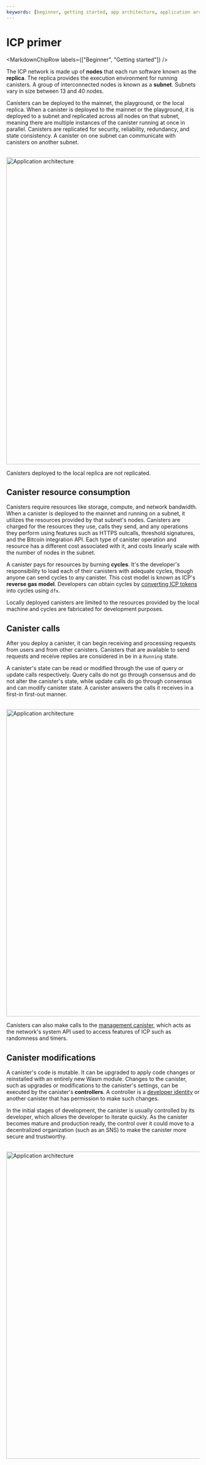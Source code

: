 ```yaml
---
keywords: [beginner, getting started, app architecture, application architecture, how it works, how apps work, how canisters work, how canisters communicate, canister smart contracts]
---
```



# ICP primer

<MarkdownChipRow labels={["Beginner", "Getting started"]} />

The ICP network is made up of **nodes** that each run software known as the **replica**. The replica provides the execution environment for running canisters. A group of interconnected nodes is known as a **subnet**. Subnets vary in size between 13 and 40 nodes.

Canisters can be deployed to the mainnet, the playground, or the local replica. When a canister is deployed to the mainnet or the playground, it is deployed to a subnet and replicated across all nodes on that subnet, meaning there are multiple instances of the canister running at once in parallel. Canisters are replicated for security, reliability, redundancy, and state consistency. A canister on one subnet can communicate with canisters on another subnet.

<div class="text--center">
  <img
    src={useBaseUrl("/img/docs/icp-primer.png")}
    alt="Application architecture"
    width="800"
  />
</div>

Canisters deployed to the local replica are not replicated.

## Canister resource consumption

Canisters require resources like storage, compute, and network bandwidth. When a canister is deployed to the mainnet and running on a subnet, it utilizes the resources provided by that subnet's nodes. Canisters are charged for the resources they use, calls they send, and any operations they perform using features such as HTTPS outcalls, threshold signatures, and the Bitcoin integration API. Each type of canister operation and resource has a different cost associated with it, and costs linearly scale with the number of nodes in the subnet.

A canister pays for resources by burning **cycles**. It's the developer's responsibility to load each of their canisters with adequate cycles, though anyone can send cycles to any canister. This cost model is known as ICP's **reverse gas model**. Developers can obtain cycles by [converting ICP tokens](tokens-and-cycles.mdx) into cycles using `dfx`.

Locally deployed canisters are limited to the resources provided by the local machine and cycles are fabricated for development purposes.

## Canister calls

After you deploy a canister, it can begin receiving and processing requests from users and from other canisters. Canisters that are available to send requests and receive replies are considered in be in a `Running` state.

A canister's state can be read or modified through the use of query or update calls respectively. Query calls do not go through consensus and do not alter the canister's state, while update calls do go through consensus and can modify canister state. A canister answers the calls it receives in a first-in first-out manner.

<div class="text--center">
  <img
    src={useBaseUrl("/img/docs/call-canister.png")}
    alt="Application architecture"
    width="800"
  />
</div>

Canisters can also make calls to the [management canister](/docs/references/system-canisters/management-canister), which acts as the network's system API used to access features of ICP such as randomness and timers.

## Canister modifications

A canister's code is mutable. It can be upgraded to apply code changes or reinstalled with an entirely new Wasm module. Changes to the canister, such as upgrades or modifications to the canister's settings, can be executed by the canister's **controllers**. A controller is a [developer identity](/docs/building-apps/getting-started/identities) or another canister that has permission to make such changes.

In the initial stages of development, the canister is usually controlled by its developer, which allows the developer to iterate quickly. As the canister becomes mature and production ready, the control over it could move to a decentralized organization (such as an SNS) to make the canister more secure and trustworthy.

<div class="text--center">
  <img
    src={useBaseUrl("/img/docs/manage-canister.png")}
    alt="Application architecture"
    width="800"
  />
</div>
